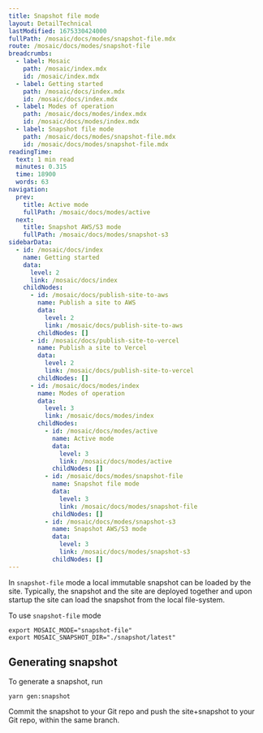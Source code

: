 ```yaml
---
title: Snapshot file mode
layout: DetailTechnical
lastModified: 1675330424000
fullPath: /mosaic/docs/modes/snapshot-file.mdx
route: /mosaic/docs/modes/snapshot-file
breadcrumbs:
  - label: Mosaic
    path: /mosaic/index.mdx
    id: /mosaic/index.mdx
  - label: Getting started
    path: /mosaic/docs/index.mdx
    id: /mosaic/docs/index.mdx
  - label: Modes of operation
    path: /mosaic/docs/modes/index.mdx
    id: /mosaic/docs/modes/index.mdx
  - label: Snapshot file mode
    path: /mosaic/docs/modes/snapshot-file.mdx
    id: /mosaic/docs/modes/snapshot-file.mdx
readingTime:
  text: 1 min read
  minutes: 0.315
  time: 18900
  words: 63
navigation:
  prev:
    title: Active mode
    fullPath: /mosaic/docs/modes/active
  next:
    title: Snapshot AWS/S3 mode
    fullPath: /mosaic/docs/modes/snapshot-s3
sidebarData:
  - id: /mosaic/docs/index
    name: Getting started
    data:
      level: 2
      link: /mosaic/docs/index
    childNodes:
      - id: /mosaic/docs/publish-site-to-aws
        name: Publish a site to AWS
        data:
          level: 2
          link: /mosaic/docs/publish-site-to-aws
        childNodes: []
      - id: /mosaic/docs/publish-site-to-vercel
        name: Publish a site to Vercel
        data:
          level: 2
          link: /mosaic/docs/publish-site-to-vercel
        childNodes: []
      - id: /mosaic/docs/modes/index
        name: Modes of operation
        data:
          level: 3
          link: /mosaic/docs/modes/index
        childNodes:
          - id: /mosaic/docs/modes/active
            name: Active mode
            data:
              level: 3
              link: /mosaic/docs/modes/active
            childNodes: []
          - id: /mosaic/docs/modes/snapshot-file
            name: Snapshot file mode
            data:
              level: 3
              link: /mosaic/docs/modes/snapshot-file
            childNodes: []
          - id: /mosaic/docs/modes/snapshot-s3
            name: Snapshot AWS/S3 mode
            data:
              level: 3
              link: /mosaic/docs/modes/snapshot-s3
            childNodes: []
---
```


In `snapshot-file` mode a local immutable snapshot can be loaded by the site. Typically, the snapshot and the site are
deployed together and upon startup the site can load the snapshot from the local file-system.

To use `snapshot-file` mode

```
export MOSAIC_MODE="snapshot-file"
export MOSAIC_SNAPSHOT_DIR="./snapshot/latest"
```

## Generating snapshot

To generate a snapshot, run

```
yarn gen:snapshot
```

Commit the snapshot to your Git repo and push the site+snapshot to your Git repo, within the same branch.
